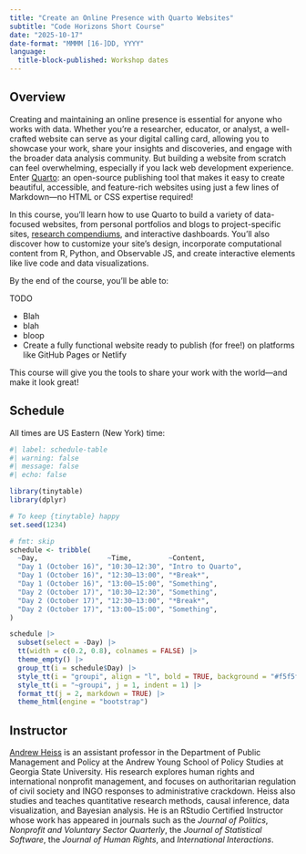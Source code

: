 ```yaml
---
title: "Create an Online Presence with Quarto Websites"
subtitle: "Code Horizons Short Course"
date: "2025-10-17"
date-format: "MMMM [16-]DD, YYYY"
language:
  title-block-published: Workshop dates
---
```


## Overview

Creating and maintaining an online presence is essential for anyone who works with data. Whether you're a researcher, educator, or analyst, a well-crafted website can serve as your digital calling card, allowing you to showcase your work, share your insights and discoveries, and engage with the broader data analysis community. But building a website from scratch can feel overwhelming, especially if you lack web development experience. Enter [Quarto](https://quarto.org/): an open-source publishing tool that makes it easy to create beautiful, accessible, and feature-rich websites using just a few lines of Markdown—no HTML or CSS expertise required!

In this course, you'll learn how to use Quarto to build a variety of data-focused websites, from personal portfolios and blogs to project-specific sites, [research compendiums](https://research-compendium.science/), and interactive dashboards. You’ll also discover how to customize your site’s design, incorporate computational content from R, Python, and Observable JS, and create interactive elements like live code and data visualizations.

By the end of the course, you’ll be able to:

TODO

- Blah
- blah
- bloop
- Create a fully functional website ready to publish (for free!) on platforms like GitHub Pages or Netlify

This course will give you the tools to share your work with the world—and make it look great!


## Schedule

All times are US Eastern (New York) time:

```r
#| label: schedule-table
#| warning: false
#| message: false
#| echo: false

library(tinytable)
library(dplyr)

# To keep {tinytable} happy
set.seed(1234)

# fmt: skip
schedule <- tribble(
  ~Day,                 ~Time,         ~Content,
  "Day 1 (October 16)", "10:30–12:30", "Intro to Quarto",
  "Day 1 (October 16)", "12:30–13:00", "*Break*",
  "Day 1 (October 16)", "13:00–15:00", "Something",
  "Day 2 (October 17)", "10:30–12:30", "Something",
  "Day 2 (October 17)", "12:30–13:00", "*Break*",
  "Day 2 (October 17)", "13:00–15:00", "Something",
)

schedule |>
  subset(select = -Day) |>
  tt(width = c(0.2, 0.8), colnames = FALSE) |>
  theme_empty() |>
  group_tt(i = schedule$Day) |>
  style_tt(i = "groupi", align = "l", bold = TRUE, background = "#f5f5f5") |>
  style_tt(i = "~groupi", j = 1, indent = 1) |>
  format_tt(j = 2, markdown = TRUE) |>
  theme_html(engine = "bootstrap")
```

## Instructor

[Andrew Heiss](https://www.andrewheiss.com/) is an assistant professor in the Department of Public Management and Policy at the Andrew Young School of Policy Studies at Georgia State University. His research explores human rights and international nonprofit management, and focuses on authoritarian regulation of civil society and INGO responses to administrative crackdown. Heiss also studies and teaches quantitative research methods, causal inference, data visualization, and Bayesian analysis. He is an RStudio Certified Instructor whose work has appeared in journals such as the *Journal of Politics*, *Nonprofit and Voluntary Sector Quarterly*, the *Journal of Statistical Software*, the *Journal of Human Rights*, and *International Interactions*.
